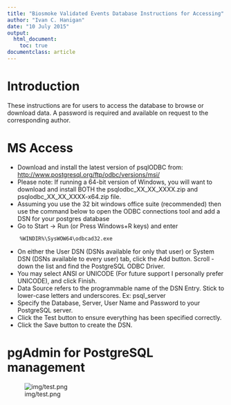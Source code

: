 ```yaml
---
title: "Biosmoke Validated Events Database Instructions for Accessing"
author: "Ivan C. Hanigan"
date: "10 July 2015"
output:
  html_document:
    toc: true
documentclass: article    
---
```


# Introduction 

These instructions are for users to access the database to browse or download data.
A password is required and available on request to the corresponding author.

# MS Access

- Download and install the latest version of psqlODBC from: [http://www.postgresql.org/ftp/odbc/versions/msi/](http://www.postgresql.org/ftp/odbc/versions/msi/)
- Please note: If running a 64-bit version of Windows, you will want to download and install BOTH the psqlodbc_XX_XX_XXXX.zip and psqlodbc_XX_XX_XXXX-x64.zip file. 
- Assuming you use the 32 bit windows office suite (recommended) then use the command below to open the ODBC connections tool and add a DSN for your postgres database
- Go to Start -> Run (or Press Windows+R keys) and enter 

```
    %WINDIR%\SysWOW64\odbcad32.exe
```

- On either the User DSN (DSNs available for only that user) or System DSN (DSNs available to every user) tab, click the Add button. Scroll - down the list and find the PostgreSQL ODBC Driver.
- You may select ANSI or UNICODE (For future support I personally prefer UNICODE), and click Finish.
- Data Source refers to the programmable name of the DSN Entry. Stick to lower-case letters and underscores. Ex: psql_server
- Specify the Database, Server, User Name and Password to your PostgreSQL server.
- Click the Test button to ensure everything has been specified correctly.
- Click the Save button to create the DSN.

# pgAdmin for PostgreSQL management

![img/test.png](img/test.png)
